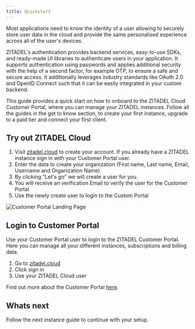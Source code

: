 ```yaml
---
title: Quickstart 
---
```



Most applications need to know the identity of a user allowing to securely store user data in the cloud and provide the same personalised experience across all of the user's devices.

ZITADEL's authentication provides backend services, easy-to-use SDKs, and ready-made UI libraries to authenticate users in your application. It supports authentication using passwords and applies additional security with the help of a second factor, for example OTP, to ensure a safe and secure access.
It additionally leverages industry standards like OAuth 2.0 and OpenID Connect such that it can be easily integrated in your custom backend.

This guide provides a quick start on how to onboard to the ZITADEL Cloud Customer Portal, where you can manage your ZITADEL instances.
Follow all the guides in the get to know section, to create your first instance, upgrade to a paid tier and connect your first client.

## Try out ZITADEL Cloud

1. Visit [zitadel.cloud](https://zitadel.cloud/) to create your account. If you already have a ZITADEL instance sign in with your Customer Portal user.
2. Enter the data to create your organization (First name, Last name, Email, Username and Organization Name)
3. By clicking "Let's go" we will create a user for you.
4. You will receive an verification Email to verify the user for the Customer Portal
5. Use the newly create user to login to the Custom Portal

![Customer Portal Landing Page](/img/manuals/portal/customer_portal_landing_page.png)

## Login to Customer Portal

Use your Customer Portal user to login to the ZITADEL Customer Portal.
Here you can manage all your different instances, subscriptions and billing data.

1. Go to [zitadel.cloud](https://zitadel.cloud)
2. Click sign in
3. Use your ZITADEL Cloud user

Find out more about the Customer Portal [here](/docs/manuals/customerportal/overview).

## Whats next

Follow the next instance guide to continue with your setup.